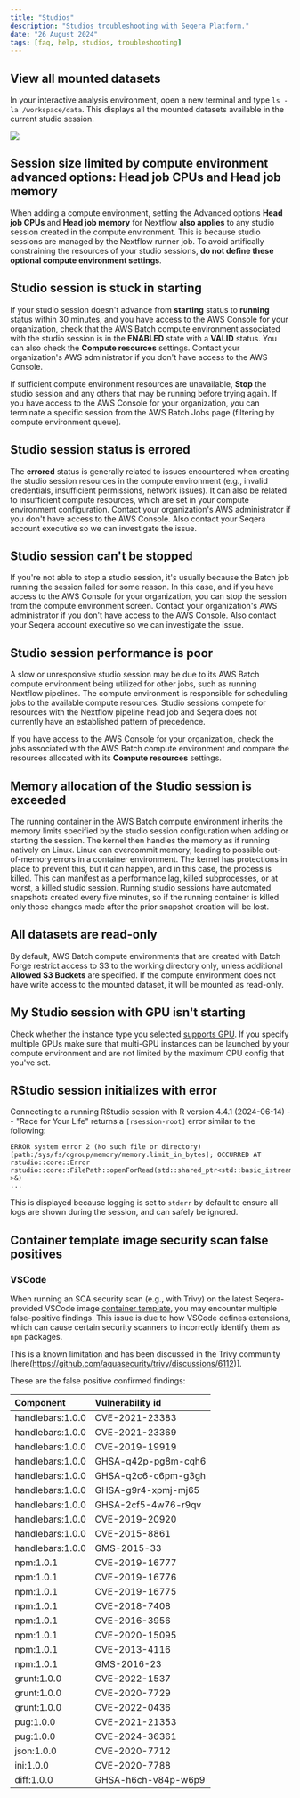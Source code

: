 ```yaml
---
title: "Studios"
description: "Studios troubleshooting with Seqera Platform."
date: "26 August 2024"
tags: [faq, help, studios, troubleshooting]
---
```


## View all mounted datasets

In your interactive analysis environment, open a new terminal and type `ls -la /workspace/data`. This displays all the mounted datasets available in the current studio session.

![](./_images/data_studios_notebook_fusion.png)

## Session size limited by compute environment advanced options: Head job CPUs and Head job memory

 When adding a compute environment, setting the Advanced options **Head job CPUs** and **Head job memory** for Nextflow **also applies** to any studio session created in the compute environment. This is because studio sessions are managed by the Nextflow runner job. To avoid artifically constraining the resources of your studio sessions, **do not define these optional compute environment settings**.

## Studio session is stuck in **starting**

If your studio session doesn't advance from **starting** status to **running** status within 30 minutes, and you have access to the AWS Console for your organization, check that the AWS Batch compute environment associated with the studio session is in the **ENABLED** state with a **VALID** status. You can also check the **Compute resources** settings. Contact your organization's AWS administrator if you don't have access to the AWS Console.

If sufficient compute environment resources are unavailable, **Stop** the studio session and any others that may be running before trying again. If you have access to the AWS Console for your organization, you can terminate a specific session from the AWS Batch Jobs page (filtering by compute environment queue).

## Studio session status is **errored**

The **errored** status is generally related to issues encountered when creating the studio session resources in the compute environment (e.g., invalid credentials, insufficient permissions, network issues). It can also be related to insufficient compute resources, which are set in your compute environment configuration. Contact your organization's AWS administrator if you don't have access to the AWS Console. Also contact your Seqera account executive so we can investigate the issue.

## Studio session can't be **stopped**

If you're not able to stop a studio session, it's usually because the Batch job running the session failed for some reason. In this case, and if you have access to the AWS Console for your organization, you can stop the session from the compute environment screen. Contact your organization's AWS administrator if you don't have access to the AWS Console. Also contact your Seqera account executive so we can investigate the issue.

## Studio session performance is poor

A slow or unresponsive studio session may be due to its AWS Batch compute environment being utilized for other jobs, such as running Nextflow pipelines. The compute environment is responsible for scheduling jobs to the available compute resources. Studio sessions compete for resources with the Nextflow pipeline head job and Seqera does not currently have an established pattern of precedence.

If you have access to the AWS Console for your organization, check the jobs associated with the AWS Batch compute environment and compare the resources allocated with its **Compute resources** settings.

## Memory allocation of the Studio session is exceeded

The running container in the AWS Batch compute environment inherits the memory limits specified by the studio session configuration when adding or starting the session. The kernel then handles the memory as if running natively on Linux. Linux can overcommit memory, leading to possible out-of-memory errors in a container environment. The kernel has protections in place to prevent this, but it can happen, and in this case, the process is killed. This can manifest as a performance lag, killed subprocesses, or at worst, a killed studio session. Running studio sessions have automated snapshots created every five minutes, so if the running container is killed only those changes made after the prior snapshot creation will be lost.

## All datasets are read-only

By default, AWS Batch compute environments that are created with Batch Forge restrict access to S3 to the working directory only, unless additional **Allowed S3 Buckets** are specified. If the compute environment does not have write access to the mounted dataset, it will be mounted as read-only.

## My Studio session with GPU isn't starting 

Check whether the instance type you selected [supports GPU](https://aws.amazon.com/ec2/instance-types/). If you specify multiple GPUs make sure that multi-GPU instances can be launched by your compute environment and are not limited by the maximum CPU config that you've set.

## RStudio session initializes with error

Connecting to a running RStudio session with R version 4.4.1 (2024-06-14) -- "Race for Your Life" returns a `[rsession-root]` error similar to the following:

```
ERROR system error 2 (No such file or directory) [path:/sys/fs/cgroup/memory/memory.limit_in_bytes]; OCCURRED AT rstudio::core::Error rstudio::core::FilePath::openForRead(std::shared_ptr<std::basic_istream<char> >&)
...
```

This is displayed because logging is set to `stderr` by default to ensure all logs are shown during the session, and can safely be ignored.

## Container template image security scan false positives

### VSCode

When running an SCA security scan (e.g., with Trivy) on the latest Seqera-provided VSCode image [container template](../data_studios#container-image-templates), you may encounter multiple false-positive findings. This issue is due to how VSCode defines extensions, which can cause certain security scanners to incorrectly identify them as `npm` packages.

This is a known limitation and has been discussed in the Trivy community [here(https://github.com/aquasecurity/trivy/discussions/6112)].

These are the false positive confirmed findings:

| Component        | Vulnerability id⁠    |
| :--------------- | :------------------- |
| handlebars:1.0.0 | CVE-2021-23383⁠      |
| handlebars:1.0.0 | CVE-2021-23369⁠      |
| handlebars:1.0.0 | CVE-2019-19919⁠      |
| handlebars:1.0.0 | GHSA-q42p-pg8m-cqh6  |
| handlebars:1.0.0 | GHSA-q2c6-c6pm-g3gh⁠ |
| handlebars:1.0.0 | GHSA-g9r4-xpmj-mj65⁠ |
| handlebars:1.0.0 | GHSA-2cf5-4w76-r9qv⁠ |
| handlebars:1.0.0 | CVE-2019-20920⁠      |
| handlebars:1.0.0 | CVE-2015-8861⁠       |
| handlebars:1.0.0 | GMS-2015-33⁠         |
| npm:1.0.1        | CVE-2019-16777⁠      |
| npm:1.0.1        | CVE-2019-16776⁠      |
| npm:1.0.1        | CVE-2019-16775⁠      |
| npm:1.0.1        | CVE-2018-7408⁠       |
| npm:1.0.1        | CVE-2016-3956⁠       |
| npm:1.0.1        | CVE-2020-15095⁠      |
| npm:1.0.1        | CVE-2013-4116⁠       |
| npm:1.0.1        | GMS-2016-23⁠         |
| grunt:1.0.0      | CVE-2022-1537⁠       |
| grunt:1.0.0      | CVE-2020-7729⁠       |
| grunt:1.0.0      | CVE-2022-0436⁠       |
| pug:1.0.0        | CVE-2021-21353⁠      |
| pug:1.0.0        | CVE-2024-36361⁠      |
| json:1.0.0       | CVE-2020-7712⁠       |
| ini:1.0.0        | CVE-2020-7788⁠       |
| diff:1.0.0       | GHSA-h6ch-v84p-w6p9⁠ |

[contact]: https://seqera.io/contact-us/